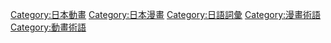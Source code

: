{{commons|Category:Anime and manga terminology|Anime and manga terminology}}
{{Commonscat|Anime and manga terminology}}

[[Category:日本動畫|Category:日本動畫]]
[[Category:日本漫畫|Category:日本漫畫]]
[[Category:日語詞彙|Category:日語詞彙]]
[[Category:漫畫術語|Category:漫畫術語]]
[[Category:動畫術語|Category:動畫術語]]